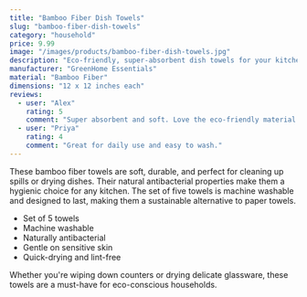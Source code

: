 ```yaml
---
title: "Bamboo Fiber Dish Towels"
slug: "bamboo-fiber-dish-towels"
category: "household"
price: 9.99
image: "/images/products/bamboo-fiber-dish-towels.jpg"
description: "Eco-friendly, super-absorbent dish towels for your kitchen."
manufacturer: "GreenHome Essentials"
material: "Bamboo Fiber"
dimensions: "12 x 12 inches each"
reviews:
  - user: "Alex"
    rating: 5
    comment: "Super absorbent and soft. Love the eco-friendly material!"
  - user: "Priya"
    rating: 4
    comment: "Great for daily use and easy to wash."
---
```


These bamboo fiber towels are soft, durable, and perfect for cleaning up spills or drying dishes. Their natural antibacterial properties make them a hygienic choice for any kitchen. The set of five towels is machine washable and designed to last, making them a sustainable alternative to paper towels.

- Set of 5 towels
- Machine washable
- Naturally antibacterial
- Gentle on sensitive skin
- Quick-drying and lint-free

Whether you're wiping down counters or drying delicate glassware, these towels are a must-have for eco-conscious households.
